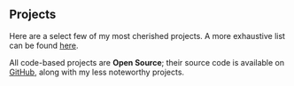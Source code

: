 ## Projects

Here are a select few of my most cherished projects. A more exhaustive list can be found [here](/projects).

All code-based projects are **Open Source**; their source code is available on [GitHub](https://github.com/nico-bachner), along with my less noteworthy projects.
